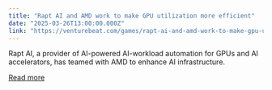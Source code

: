 ```yaml
---
title: "Rapt AI and AMD work to make GPU utilization more efficient"
date: "2025-03-26T13:00:00.000Z"
link: "https://venturebeat.com/games/rapt-ai-and-amd-work-to-make-gpu-utilization-more-efficient/"
---
```


Rapt AI, a provider of AI-powered AI-workload automation for GPUs and AI accelerators, has teamed with AMD to enhance AI infrastructure.

[Read more](https://venturebeat.com/games/rapt-ai-and-amd-work-to-make-gpu-utilization-more-efficient/)
